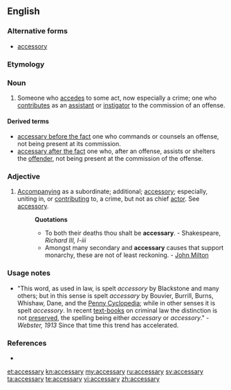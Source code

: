 ==English==

===Alternative forms===
* [[accessory]]

===Etymology===
{{suffix|access|ary}}

===Noun===
{{en-noun|accessar|ies}}

# {{context|legal}} Someone who [[accedes]] to some act, now especially a crime; one who [[contributes]] as an [[assistant]] or [[instigator]] to the commission of an offense.

====Derived terms====
* [[accessary before the fact]] {{sense|legal}} one who commands or counsels an offense, not being present at its commission.
* [[accessary after the fact]] {{sense|legal}} one who, after an offense, assists or shelters the [[offender]], not being present at the commission of the offense.

===Adjective===
{{en-adj}}

# {{context|legal}} [[accompany|Accompanying]] as a subordinate; additional; [[accessory]]; especially, uniting in, or [[contributing]] to, a crime, but not as chief [[actor]]. See [[accessory]].
#: '''Quotations'''
#:* To both their deaths thou shalt be '''accessary'''. - Shakespeare, ''Richard III, I-iii''
#:* Amongst many secondary and '''accessary''' causes that support monarchy, these are not of least reckoning. - [[w:John Milton|John Milton]]

===Usage notes===
* "This word, as used in law, is spelt ''accessory'' by Blackstone and many others; but in this sense is spelt ''accessary'' by Bouvier, Burrill, Burns, Whishaw, Dane, and the [[Penny Cyclopedia]]; while in other senses it is spelt ''accessory''. In recent [[text-books]] on criminal law the distinction is not [[preserved]], the spelling being either ''accessary'' or ''accessory''." - ''Webster, 1913''  Since that time this trend has accelerated.

===References===
* {{R:Webster 1913}}

[[et:accessary]]
[[kn:accessary]]
[[my:accessary]]
[[ru:accessary]]
[[sv:accessary]]
[[ta:accessary]]
[[te:accessary]]
[[vi:accessary]]
[[zh:accessary]]